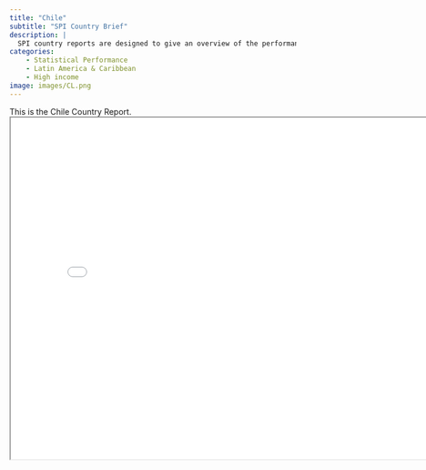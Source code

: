 ```yaml
---
title: "Chile"
subtitle: "SPI Country Brief"
description: |
  SPI country reports are designed to give an overview of the performance of Chile.
categories:
    - Statistical Performance
    - Latin America & Caribbean
    - High income
image: images/CL.png
---
```


This is the Chile Country Report.
<iframe src="charts/Chile_chart.html" width="800" height="600"></iframe>


